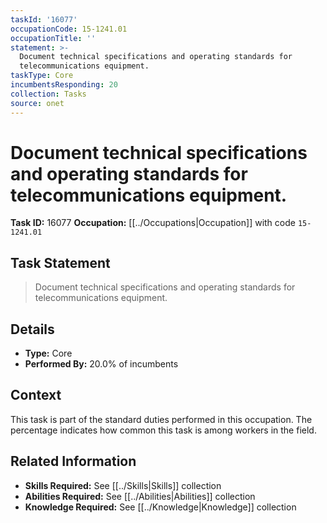 ```yaml
---
taskId: '16077'
occupationCode: 15-1241.01
occupationTitle: ''
statement: >-
  Document technical specifications and operating standards for
  telecommunications equipment.
taskType: Core
incumbentsResponding: 20
collection: Tasks
source: onet
---
```

# Document technical specifications and operating standards for telecommunications equipment.

**Task ID:** 16077
**Occupation:** [[../Occupations|Occupation]] with code `15-1241.01`

## Task Statement

> Document technical specifications and operating standards for telecommunications equipment.

## Details

- **Type:** Core
- **Performed By:** 20.0% of incumbents

## Context

This task is part of the standard duties performed in this occupation. The percentage indicates how common this task is among workers in the field.

## Related Information

- **Skills Required:** See [[../Skills|Skills]] collection
- **Abilities Required:** See [[../Abilities|Abilities]] collection
- **Knowledge Required:** See [[../Knowledge|Knowledge]] collection
